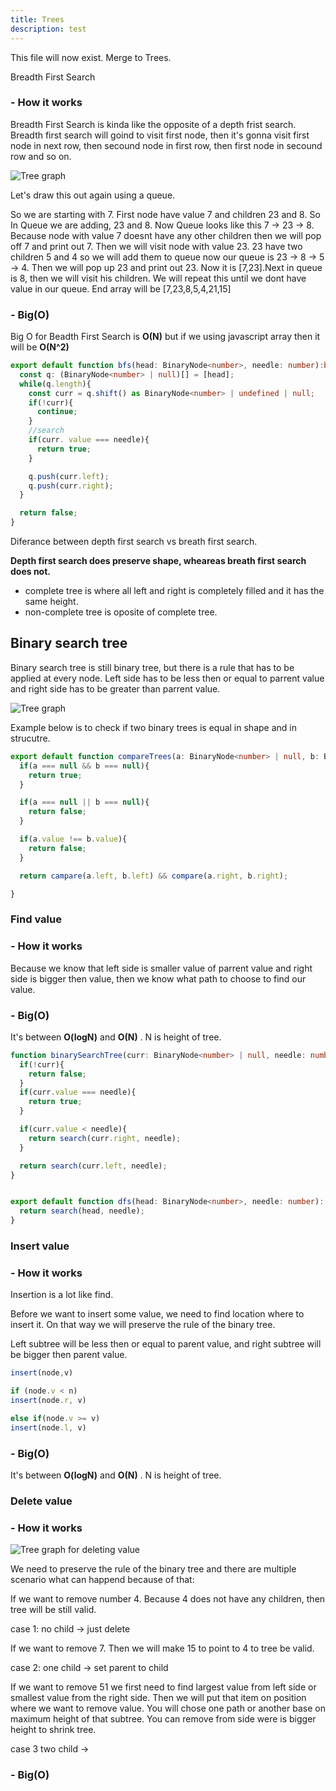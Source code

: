 ```yaml
---
title: Trees
description: test
---
```


This file will now exist. Merge to Trees.

Breadth First Search

<h3 className="text-lg font-semibold">- How it works</h3>

Breadth First Search is kinda like the opposite of a depth frist search. Breadth first search will goind to visit first node, then it's gonna visit first node in next row,  then secound node in first row, then first node in secound row and so on.

<img src="/images/algorithms/tree-graph-BFS.png" alt="Tree graph" className="my-6" />

Let's draw this out again using a queue. 

So we are starting with 7. First node have value 7 and children 23 and 8. So In Queue we are adding, 23 and 8. Now Queue looks like this 7 -> 23 -> 8.
Because node with value 7 doesnt have any other children then we will pop off 7 and print out 7. 
Then we will visit node with value 23. 23 have two children 5 and 4 so we will add them to queue now our queue is 23 -> 8 -> 5 -> 4. Then we will pop up 23 and print out 23.
Now it is \[7,23\].Next in queue is 8, then we will visit his children. We will repeat this until we dont have value in our queue. End array will be \[7,23,8,5,4,21,15\]

<h3 className="text-lg font-semibold mt-7">- Big(O)</h3>

Big O for Beadth First Search is **O(N)** but if we using javascript array then it will be **O(N^2)**

```ts
export default function bfs(head: BinaryNode<number>, needle: number):boolean {
  const q: (BinaryNode<number> | null)[] = [head];
  while(q.length){
    const curr = q.shift() as BinaryNode<number> | undefined | null;
    if(!curr){
      continue;
    }
    //search
    if(curr. value === needle){
      return true;
    }

    q.push(curr.left);
    q.push(curr.right);
  }

  return false;
}
```

Diferance between depth first search vs breath first search.

**Depth first search does preserve shape, wheareas breath first search does not.**

- complete tree is where all left and right is completely filled and it has the same height.
- non-complete tree is oposite of complete tree.

## Binary search tree

Binary search tree is still binary tree, but there is a rule that has to be applied at every node. Left side has to be less then or equal to parrent value and right side has to be greater than parrent value.

<img src="/images/algorithms/binary-tree.png" alt="Tree graph" className="my-6" />

Example below is to check if two binary trees is equal in shape and in strucutre.

```ts
export default function compareTrees(a: BinaryNode<number> | null, b: BindaryNode<number> | null): boolean {
  if(a === null && b === null){
    return true;
  }

  if(a === null || b === null){
    return false;
  }

  if(a.value !== b.value){
    return false;
  }

  return campare(a.left, b.left) && compare(a.right, b.right);

}
```

### Find value

<h3 className="text-lg font-semibold">- How it works</h3>

Because we know that left side is smaller value of parrent value and right side is bigger then value, then we know what path to choose to find our value.

<h3 className="text-lg font-semibold mt-7">- Big(O)</h3>

It's between **O(logN)** and **O(N)** . N is height of tree.

```ts
function binarySearchTree(curr: BinaryNode<number> | null, needle: number):boolean {
  if(!curr){
    return false;
  }
  if(curr.value === needle){
    return true;
  }

  if(curr.value < needle){
    return search(curr.right, needle);
  }

  return search(curr.left, needle);
}


export default function dfs(head: BinaryNode<number>, needle: number): boolean{
  return search(head, needle);
}

```

### Insert value

<h3 className="text-lg font-semibold">- How it works</h3>

Insertion is a lot like find. 

Before we want to insert some value, we need to find location where to insert it. On that way we will preserve the rule of the binary tree.

Left subtree will be less then or equal to parent value, and right subtree will be bigger then parent value.

```js
insert(node,v)

if (node.v < n)
insert(node.r, v)

else if(node.v >= v)
insert(node.l, v)

```

<h3 className="text-lg font-semibold mt-7">- Big(O)</h3>

It's between **O(logN)** and **O(N)** . N is height of tree.

### Delete value

<h3 className="text-lg font-semibold">- How it works</h3>

<img src="/images/algorithms/trees-delete-value.png" alt="Tree graph for deleting value" className="my-6" />

We need to preserve the rule of the binary tree and there are multiple scenario what can happend because of that:

If we want to remove number 4. Because 4 does not have any children, then tree will be still valid.

case 1: no child -> just delete

If we want to remove 7. Then we will make 15 to point to 4 to tree be valid.

case 2: one child -> set parent to child

If we want to remove 51 we first need to find largest value from left side or smallest value from the right side. Then we will put that item on position where we want to remove value. You will chose one path or another base on maximum height of that subtree. You can remove from side were is bigger height to shrink tree.

case 3 two child -> 

<h3 className="text-lg font-semibold mt-7">- Big(O)</h3>